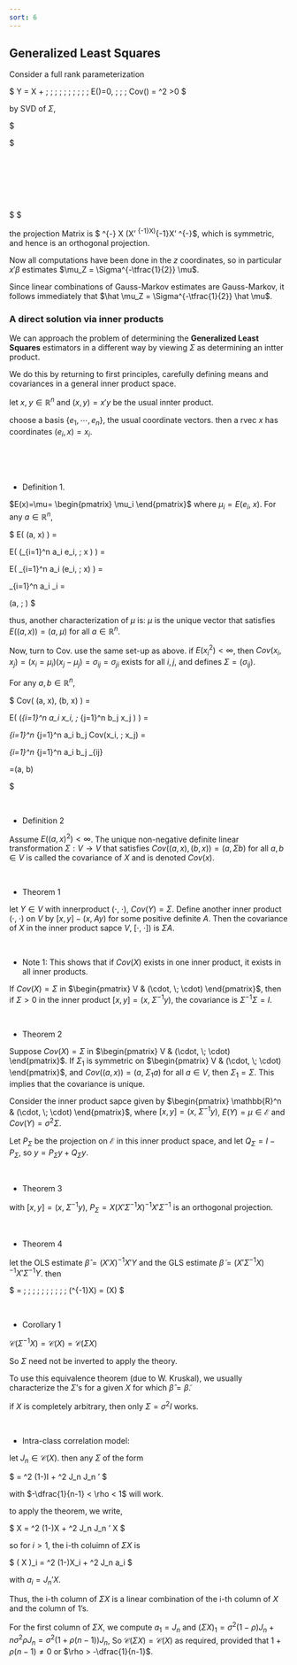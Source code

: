 ```yaml
---
sort: 6
---
```




## Generalized Least Squares

Consider a full rank parameterization

$
Y = X \beta + \epsilon \; \; \; \; \; \; \; \; \; \; E(\epsilon)=0, \; \; \; Cov(\epsilon) = \sigma^2 \Sigma>0
$

by SVD of $\Sigma$,

$

\begin{alignat}{2}


\Sigma

&= \Gamma ' \Lambda \Gamma
= \Gamma ' \Lambda^{\tfrac{1}{2}} \Lambda^{\tfrac{1}{2}}\Gamma
= \Gamma ' \Lambda^{\tfrac{1}{2}} \Gamma' \Gamma \Lambda^{\tfrac{1}{2}}\Gamma
= \Lambda^{\tfrac{1}{2}} 

\\

\\

Z &\equiv \Lambda^{-\tfrac{1}{2}} Y = \Lambda^{-\tfrac{1}{2}}(X \beta + \epsilon) = \Lambda^{-\tfrac{1}{2}}X \beta + \Lambda^{-\tfrac{1}{2}} \epsilon = W \beta + \epsilon^\ast

\end{alignat}

$

<br/>
<br/>
<br/>
<br/>
<br/>

$
\begin{align}

\hat \beta &= (W'W)^{-1} W' Z = (X' \Sigma^{-1}X)^{-1}X'\Sigma^{-1}Y

\\

E(\hat \beta) &= (X' \Sigma^{-1}X)^{-1} X'\Sigma^{-1} X \beta = \beta

\\

Cov(\hat \beta) &= \sigma^2 (X' \Sigma^{-1}X)^{-1}

\\

\hat \sigma^2 &= \dfrac{\Vert Z - \mu_Z \Vert^2}{n-p} = \dfrac{(Y-\hat \mu)' \Sigma^{-1} (Y-\hat \mu)}{n-p}

\end{align}
$

the projection Matrix is $ \Sigma^{-\tfrac{1}{2}} X (X' \Sigma^{-1}X)^{-1}X' \Sigma^{-\tfrac{1}{2}}$, which is symmetric, and hence is an orthogonal projection.

Now all computations have been done in the $z$ coordinates, so in particular $x' \beta$ estimates $\mu_Z = \Sigma^{-\tfrac{1}{2}} \mu$.

Since linear combinations of Gauss-Markov estimates are Gauss-Markov, it follows immediately that $\hat \mu_Z = \Sigma^{-\tfrac{1}{2}} \hat  \mu$.









### A direct solution via inner products

We can approach the problem of determining the **Generalized Least Squares** estimators in a different way by viewing $\Sigma$ as determining an intter product.

We do this by returning to first principles, carefully defining means and covariances in a general inner product space.

let $x, \; y \in \mathbb{R}^n$ and $(x,y) = x'y$ be the usual innter product.

choose a basis $\{e_1 , \cdots, e_n \}$, the usual coordinate vectors. then a rvec $x$ has coordinates $(e_i, x) = x_i$.

<br/>
<br/>
<br/>


- Definition 1.

$E(x)=\mu= \begin{pmatrix} \mu_i \end{pmatrix}$ where $\mu_i = E(e_i , \; x)$. For any $a \in \mathbb{R}^n$,

$
E\Big( (a, x) \Big) = 




E\Bigg( \Big(\sum_{i=1}^n a_i e_i, \; x \Big) \Bigg) = 

E\Bigg( \sum_{i=1}^n a_i (e_i, \; x) \Bigg) = 

\sum_{i=1}^n a_i \mu_i = 

(a, \; \mu)
$

thus, another characterization of $\mu$ is: $\mu$ is the unique vector that satisfies $E\Big( (a, x) \Big) = (a, \; \mu)$ for all $a \in \mathbb{R}^n$.

Now, turn to Cov. use the same set-up as above. if $E(x_i^2)<\infty$, then $Cov(x_i , x_j) = (x_i = \mu_i) (x_j - \mu_j) = \sigma_{ij} = \sigma_{ji}$ exists for all $i,j$, and defines $\Sigma = (\sigma_{ij})$.

For any $a, b \in \mathbb{R}^n$,

$
Cov\Big( (a, x), (b, x) \Big) = 






E\Bigg( \Big(\sum_{i=1}^n a_i x_i, \; \sum_{j=1}^n b_j x_j \Big) \Bigg) = 



\sum_{i=1}^n \sum_{j=1}^n  a_i b_j \ast Cov(x_i, \; x_j) = 

\sum_{i=1}^n \sum_{j=1}^n  a_i b_j \ast \sigma_{ij}

=(a, \Sigma b)

$


<br/>

- Definition 2

Assume $E\Bigg( (a,x)^2 \Bigg) < \infty$. The unique non-negative definite linear transformation $\Sigma: V \rightarrow V$ that satisfies $Cov\Bigg( (a,x), (b,x) \Bigg) = (a, \Sigma b)$ for all $a, b \in V$ is called the covariance of $X$ and is denoted $Cov(x)$.



<br/>

- Theorem 1 

let $Y \in V$ with innerproduct $(\cdot, \; \cdot)$, $Cov(Y)=\Sigma$. Define another inner product $(\cdot, \; \cdot )$ on $V$ by $[x,y] - (x, \; Ay)$ for some positive definite $A$. Then the covariance of $X$ in the inner product sapce $V, \; [\cdot, \; \cdot])$ is $\Sigma A$.



<br/>

- Note 1:
This shows that if $Cov(X)$ exists in one inner product, it exists in all inner products. 

If $Cov(X)=\Sigma$ in $\begin{pmatrix} V & (\cdot, \; \cdot) \end{pmatrix}$, then if $\Sigma > 0$ in the inner product $[x,y] = (x, \; \Sigma^{-1}y)$, the covariance is $\Sigma^{-1} \Sigma = I$.



<br/>

- Theorem 2

Suppose $Cov(X) = \Sigma$ in $\begin{pmatrix} V & (\cdot, \; \cdot) \end{pmatrix}$. If $\Sigma_1$ is symmetric on $\begin{pmatrix} V & (\cdot, \; \cdot) \end{pmatrix}$, and $Cov \Big( (a,x) \Big) = (a, \; \Sigma_1 a)$ for all $a \in V$, then $\Sigma_1 = \Sigma$. This implies that the covariance is unique.

Consider the inner product sapce given by $\begin{pmatrix} \mathbb{R}^n & (\cdot, \; \cdot) \end{pmatrix}$, where $[x,y] = (x, \; \Sigma^{-1}y)$, $E(Y)=\mu \in \mathcal{E}$ and $Cov(Y) = \sigma^2 \Sigma$.

Let $P_\Sigma$ be the projection on $\mathcal{E}$ in this inner product space, and let $Q_\Sigma = I - P_\Sigma$, so $y = P_{\Sigma} y + Q_{\Sigma} y$.



<br/>

- Theorem 3

with $[x,y] = (x, \; \Sigma^{-1}y)$, $P_\Sigma = X(X'\Sigma^{-1} X )^{-1} X' \Sigma^{-1}$ is an orthogonal projection.



<br/>


- Theorem 4

let the OLS estimate $\hat \beta = (X'X)^{-1}X'Y$ and the GLS estimate $\tilde \beta = (X'\Sigma^{-1}X)^{-1} X' \Sigma^{-1}Y$. then

$
\hat \beta = \tilde \beta \; \; \; \; \; \iff \; \; \; \; \; \mathcal{C}(\Sigma^{-1}X) = \mathcal{C}(X)
$



<br/>

- Corollary 1

$\mathcal{C}(\Sigma^{-1}X) = \mathcal{C}(X)= \mathcal{C}(\Sigma X)$

So $\Sigma$ need not be inverted to apply the theory.

To use this equivalence theorem (due to W. Kruskal), we usually characterize the $\Sigma$'s for a given $X$ for which $\hat \beta = \tilde \beta$.

if $X$ is completely arbitrary, then only $\Sigma = \sigma^2 I$ works.



<br/>

- Intra-class correlation model:

let $J_n \in \mathcal{C}(X)$. then any $\Sigma$ of the form

$
\Sigma = \sigma^2 (1-\rho)I + \sigma^2 \rho J_n J_n ' 
$

with $-\dfrac{1}{n-1} < \rho < 1$ will work.

to apply the theorem, we write,

$
\Sigma X = \sigma^2 (1-\rho)X + \sigma^2 \rho J_n J_n ' X
$

so for $i>1$, the i-th coluimn of $\Sigma X$ is 

$
\Big( \Sigma X \Big)_i = \sigma^2 (1-\rho)X_i + \sigma^2 \rho J_n a_i
$

with $a_i = J_n ' X$.

Thus, the i-th column of $\Sigma X$ is a linear combination of the i-th column of $X$ and the column of $1$'s.

For the first column of $\Sigma X$, we compute $a_1 = J_n$ and $\Big ( \Sigma X \Big)_1 = \sigma^2 (1- \rho) J_n + n \sigma^2 \rho J_n = \sigma^2 \Big ( 1 + \rho(n-1) \Big )J_n$, So $\mathcal{C}(\Sigma X) = \mathcal{C}(X)$ as required, provided that $1+\rho(n-1) \not = 0$ or $\rho > -\dfrac{1}{n-1}$.










































































































































































































































































































































